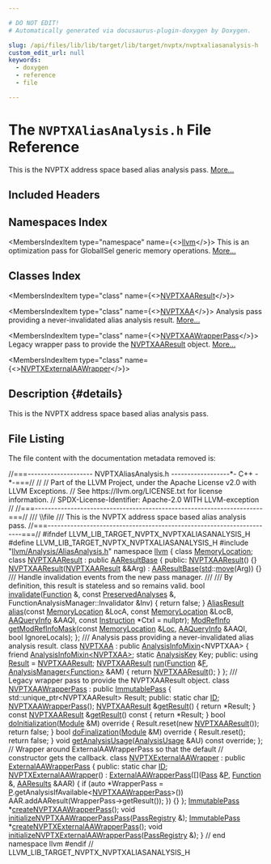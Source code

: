 ```yaml
---

# DO NOT EDIT!
# Automatically generated via docusaurus-plugin-doxygen by Doxygen.

slug: /api/files/lib/lib/target/lib/target/nvptx/nvptxaliasanalysis-h
custom_edit_url: null
keywords:
  - doxygen
  - reference
  - file

---
```





# The `NVPTXAliasAnalysis.h` File Reference

<DoxygenPage pluginConfig={pluginConfig}>

This is the NVPTX address space based alias analysis pass. <a href="#details">More...</a>

## Included Headers

<IncludesList>
<IncludesListItem
  filePath="llvm/Analysis/AliasAnalysis.h"
  permalink="/docs/api/files/include/include/llvm/include/llvm/analysis/aliasanalysis-h"
  isLocal="true" />
</IncludesList>

## Namespaces Index

<MembersIndex>

<MembersIndexItem
  type="namespace"
  name={<><a href="/docs/api/namespaces/llvm">llvm</a></>}>
This is an optimization pass for GlobalISel generic memory operations. <a href="/docs/api/namespaces/llvm/#details">More...</a>
</MembersIndexItem>

</MembersIndex>

## Classes Index

<MembersIndex>

<MembersIndexItem
  type="class"
  name={<><a href="/docs/api/classes/llvm/nvptxaaresult">NVPTXAAResult</a></>}>
</MembersIndexItem>

<MembersIndexItem
  type="class"
  name={<><a href="/docs/api/classes/llvm/nvptxaa">NVPTXAA</a></>}>
Analysis pass providing a never-invalidated alias analysis result. <a href="/docs/api/classes/llvm/nvptxaa/#details">More...</a>
</MembersIndexItem>

<MembersIndexItem
  type="class"
  name={<><a href="/docs/api/classes/llvm/nvptxaawrapperpass">NVPTXAAWrapperPass</a></>}>
Legacy wrapper pass to provide the <a href="/docs/api/classes/llvm/nvptxaaresult">NVPTXAAResult</a> object. <a href="/docs/api/classes/llvm/nvptxaawrapperpass/#details">More...</a>
</MembersIndexItem>

<MembersIndexItem
  type="class"
  name={<><a href="/docs/api/classes/llvm/nvptxexternalaawrapper">NVPTXExternalAAWrapper</a></>}>
</MembersIndexItem>

</MembersIndex>

## Description {#details}

This is the NVPTX address space based alias analysis pass.

## File Listing

The file content with the documentation metadata removed is:

<ProgramListing>

<Link id="l00001" /><CodeLine lineNumber="1"><span class="doxyHighlightComment">//===-------------------- NVPTXAliasAnalysis.h ------------------&#42;- C++ -&#42;-===//</span></CodeLine>
<Link id="l00002" /><CodeLine lineNumber="2"><span class="doxyHighlightComment">//</span></CodeLine>
<Link id="l00003" /><CodeLine lineNumber="3"><span class="doxyHighlightComment">// Part of the LLVM Project, under the Apache License v2.0 with LLVM Exceptions.</span></CodeLine>
<Link id="l00004" /><CodeLine lineNumber="4"><span class="doxyHighlightComment">// See https://llvm.org/LICENSE.txt for license information.</span></CodeLine>
<Link id="l00005" /><CodeLine lineNumber="5"><span class="doxyHighlightComment">// SPDX-License-Identifier: Apache-2.0 WITH LLVM-exception</span></CodeLine>
<Link id="l00006" /><CodeLine lineNumber="6"><span class="doxyHighlightComment">//</span></CodeLine>
<Link id="l00007" /><CodeLine lineNumber="7"><span class="doxyHighlightComment">//===----------------------------------------------------------------------===//</span></CodeLine>
<Link id="l00008" /><CodeLine lineNumber="8"><span class="doxyHighlightComment">/// \\file</span></CodeLine>
<Link id="l00009" /><CodeLine lineNumber="9"><span class="doxyHighlightComment">/// This is the NVPTX address space based alias analysis pass.</span></CodeLine>
<Link id="l00010" /><CodeLine lineNumber="10"><span class="doxyHighlightComment">//===----------------------------------------------------------------------===//</span></CodeLine>
<Link id="l00011" /><CodeLine lineNumber="11"></CodeLine>
<Link id="l00012" /><CodeLine lineNumber="12"><span class="doxyHighlightPreprocessor">#ifndef LLVM&#95;LIB&#95;TARGET&#95;NVPTX&#95;NVPTXALIASANALYSIS&#95;H</span></CodeLine>
<Link id="l00013" /><CodeLine lineNumber="13"><span class="doxyHighlightPreprocessor">#define LLVM&#95;LIB&#95;TARGET&#95;NVPTX&#95;NVPTXALIASANALYSIS&#95;H</span></CodeLine>
<Link id="l00014" /><CodeLine lineNumber="14"></CodeLine>
<Link id="l00015" /><CodeLine lineNumber="15"><span class="doxyHighlightPreprocessor">#include &quot;<a href="/docs/api/files/include/include/llvm/include/llvm/analysis/aliasanalysis-h">llvm/Analysis/AliasAnalysis.h</a>&quot;</span></CodeLine>
<Link id="l00016" /><CodeLine lineNumber="16"></CodeLine>
<Link id="l00017" /><CodeLine lineNumber="17"><span class="doxyHighlightKeyword">namespace </span><span class="doxyHighlight"><a href="/docs/api/namespaces/llvm">llvm</a> &#123;</span></CodeLine>
<Link id="l00018" /><CodeLine lineNumber="18"></CodeLine>
<Link id="l00019" /><CodeLine lineNumber="19"><span class="doxyHighlightKeyword">class </span><span class="doxyHighlight"><a href="/docs/api/classes/llvm/memorylocation">MemoryLocation</a>;</span></CodeLine>
<Link id="l00020" /><CodeLine lineNumber="20"></CodeLine>
<Link id="l00021" /><CodeLine lineNumber="21" lineLink="/docs/api/classes/llvm/nvptxaaresult"><span class="doxyHighlightKeyword">class </span><span class="doxyHighlight"><a href="/docs/api/classes/llvm/nvptxaaresult/#ae0b8195c458b665da7803a8a37170028">NVPTXAAResult</a> : </span><span class="doxyHighlightKeyword">public</span><span class="doxyHighlight"> <a href="/docs/api/classes/llvm/aaresultbase/#adda3309ea19cc0a7a0bcb090630bbfc4">AAResultBase</a> &#123;</span></CodeLine>
<Link id="l00022" /><CodeLine lineNumber="22"><span class="doxyHighlightKeyword">public</span><span class="doxyHighlight">:</span></CodeLine>
<Link id="l00023" /><CodeLine lineNumber="23" lineLink="/docs/api/classes/llvm/nvptxaaresult/#ae0b8195c458b665da7803a8a37170028"><span class="doxyHighlight">  <a href="/docs/api/classes/llvm/nvptxaaresult/#ae0b8195c458b665da7803a8a37170028">NVPTXAAResult</a>() &#123;&#125;</span></CodeLine>
<Link id="l00024" /><CodeLine lineNumber="24" lineLink="/docs/api/classes/llvm/nvptxaaresult/#a14b36bd54de00e5794e09ba57a4f6986"><span class="doxyHighlight">  <a href="/docs/api/classes/llvm/nvptxaaresult/#a14b36bd54de00e5794e09ba57a4f6986">NVPTXAAResult</a>(<a href="/docs/api/classes/llvm/nvptxaaresult/#ae0b8195c458b665da7803a8a37170028">NVPTXAAResult</a> &amp;&amp;Arg) : <a href="/docs/api/classes/llvm/aaresultbase/#adda3309ea19cc0a7a0bcb090630bbfc4">AAResultBase</a>(<a href="/docs/api/namespaces/std">std</a>::<a href="/docs/api/namespaces/llvm/#abfc9c7ecf70f66901e439f7c04ef3dbb">move</a>(Arg)) &#123;&#125;</span></CodeLine>
<Link id="l00025" /><CodeLine lineNumber="25"></CodeLine>
<Link id="l00026" /><CodeLine lineNumber="26"><span class="doxyHighlightComment">  /// Handle invalidation events from the new pass manager.</span></CodeLine>
<Link id="l00027" /><CodeLine lineNumber="27"><span class="doxyHighlightComment">  ///</span></CodeLine>
<Link id="l00028" /><CodeLine lineNumber="28"><span class="doxyHighlightComment">  /// By definition, this result is stateless and so remains valid.</span></CodeLine>
<Link id="l00029" /><CodeLine lineNumber="29" lineLink="/docs/api/classes/llvm/nvptxaaresult/#a7f084b0d0c3c11f2cced5117170e2946"><span class="doxyHighlight">  </span><span class="doxyHighlightKeywordType">bool</span><span class="doxyHighlight"> <a href="/docs/api/classes/llvm/nvptxaaresult/#a7f084b0d0c3c11f2cced5117170e2946">invalidate</a>(<a href="/docs/api/classes/llvm/function">Function</a> &amp;, </span><span class="doxyHighlightKeyword">const</span><span class="doxyHighlight"> <a href="/docs/api/classes/llvm/preservedanalyses">PreservedAnalyses</a> &amp;,</span></CodeLine>
<Link id="l00030" /><CodeLine lineNumber="30"><span class="doxyHighlight">                  FunctionAnalysisManager::Invalidator &amp;Inv) &#123;</span></CodeLine>
<Link id="l00031" /><CodeLine lineNumber="31"><span class="doxyHighlight">    </span><span class="doxyHighlightKeywordFlow">return</span><span class="doxyHighlight"> </span><span class="doxyHighlightKeyword">false</span><span class="doxyHighlight">;</span></CodeLine>
<Link id="l00032" /><CodeLine lineNumber="32"><span class="doxyHighlight">  &#125;</span></CodeLine>
<Link id="l00033" /><CodeLine lineNumber="33"></CodeLine>
<Link id="l00034" /><CodeLine lineNumber="34"><span class="doxyHighlight">  <a href="/docs/api/classes/llvm/aliasresult">AliasResult</a> <a href="/docs/api/classes/llvm/nvptxaaresult/#a3c6e127da93ba9d67d0f1d42a0e9827b">alias</a>(</span><span class="doxyHighlightKeyword">const</span><span class="doxyHighlight"> <a href="/docs/api/classes/llvm/memorylocation">MemoryLocation</a> &amp;LocA, </span><span class="doxyHighlightKeyword">const</span><span class="doxyHighlight"> <a href="/docs/api/classes/llvm/memorylocation">MemoryLocation</a> &amp;LocB,</span></CodeLine>
<Link id="l00035" /><CodeLine lineNumber="35"><span class="doxyHighlight">                    <a href="/docs/api/classes/llvm/aaqueryinfo">AAQueryInfo</a> &amp;AAQI, </span><span class="doxyHighlightKeyword">const</span><span class="doxyHighlight"> <a href="/docs/api/classes/llvm/instruction">Instruction</a> &#42;CtxI = </span><span class="doxyHighlightKeyword">nullptr</span><span class="doxyHighlight">);</span></CodeLine>
<Link id="l00036" /><CodeLine lineNumber="36"></CodeLine>
<Link id="l00037" /><CodeLine lineNumber="37"><span class="doxyHighlight">  <a href="/docs/api/namespaces/llvm/#a9db8c44b250b90e3ab7e4d144e7c9c2e">ModRefInfo</a> <a href="/docs/api/classes/llvm/nvptxaaresult/#a89e48d7cde834ecb75ae97735d23462e">getModRefInfoMask</a>(</span><span class="doxyHighlightKeyword">const</span><span class="doxyHighlight"> <a href="/docs/api/classes/llvm/memorylocation">MemoryLocation</a> &amp;<a href="/docs/api/namespaces/llvm/loc">Loc</a>, <a href="/docs/api/classes/llvm/aaqueryinfo">AAQueryInfo</a> &amp;AAQI,</span></CodeLine>
<Link id="l00038" /><CodeLine lineNumber="38"><span class="doxyHighlight">                               </span><span class="doxyHighlightKeywordType">bool</span><span class="doxyHighlight"> IgnoreLocals);</span></CodeLine>
<Link id="l00039" /><CodeLine lineNumber="39"><span class="doxyHighlight">&#125;;</span></CodeLine>
<Link id="l00040" /><CodeLine lineNumber="40"></CodeLine>
<Link id="l00041" /><CodeLine lineNumber="41"><span class="doxyHighlightComment">/// Analysis pass providing a never-invalidated alias analysis result.</span></CodeLine>
<Link id="l00042" /><CodeLine lineNumber="42" lineLink="/docs/api/classes/llvm/nvptxaa"><span class="doxyHighlightKeyword">class </span><span class="doxyHighlight"><a href="/docs/api/classes/llvm/nvptxaa">NVPTXAA</a> : </span><span class="doxyHighlightKeyword">public</span><span class="doxyHighlight"> <a href="/docs/api/structs/llvm/analysisinfomixin">AnalysisInfoMixin</a>&lt;NVPTXAA&gt; &#123;</span></CodeLine>
<Link id="l00043" /><CodeLine lineNumber="43"><span class="doxyHighlight">  </span><span class="doxyHighlightKeyword">friend</span><span class="doxyHighlight"> <a href="/docs/api/structs/llvm/analysisinfomixin">AnalysisInfoMixin&lt;NVPTXAA&gt;</a>;</span></CodeLine>
<Link id="l00044" /><CodeLine lineNumber="44"></CodeLine>
<Link id="l00045" /><CodeLine lineNumber="45"><span class="doxyHighlight">  </span><span class="doxyHighlightKeyword">static</span><span class="doxyHighlight"> <a href="/docs/api/structs/llvm/analysiskey">AnalysisKey</a> Key;</span></CodeLine>
<Link id="l00046" /><CodeLine lineNumber="46"></CodeLine>
<Link id="l00047" /><CodeLine lineNumber="47"><span class="doxyHighlightKeyword">public</span><span class="doxyHighlight">:</span></CodeLine>
<Link id="l00048" /><CodeLine lineNumber="48" lineLink="/docs/api/classes/llvm/nvptxaa/#a60d3037453660fd771f3223c9946e0cf"><span class="doxyHighlight">  </span><span class="doxyHighlightKeyword">using </span><span class="doxyHighlight"><a href="/docs/api/classes/llvm/nvptxaa/#a60d3037453660fd771f3223c9946e0cf">Result</a> = <a href="/docs/api/classes/llvm/nvptxaaresult">NVPTXAAResult</a>;</span></CodeLine>
<Link id="l00049" /><CodeLine lineNumber="49"></CodeLine>
<Link id="l00050" /><CodeLine lineNumber="50" lineLink="/docs/api/classes/llvm/nvptxaa/#a46a4d2085eb989ffa73f8e7e3c296106"><span class="doxyHighlight">  <a href="/docs/api/classes/llvm/nvptxaaresult">NVPTXAAResult</a> <a href="/docs/api/classes/llvm/nvptxaa/#a46a4d2085eb989ffa73f8e7e3c296106">run</a>(<a href="/docs/api/classes/llvm/function">Function</a> &amp;<a href="/docs/api/files/lib/lib/support/md5-cpp/#a96d73bbd7af15cb1fc38c3f4a3bd82e9">F</a>, <a href="/docs/api/classes/llvm/analysismanager">AnalysisManager&lt;Function&gt;</a> &amp;AM) &#123;</span></CodeLine>
<Link id="l00051" /><CodeLine lineNumber="51"><span class="doxyHighlight">    </span><span class="doxyHighlightKeywordFlow">return</span><span class="doxyHighlight"> <a href="/docs/api/classes/llvm/nvptxaaresult">NVPTXAAResult</a>();</span></CodeLine>
<Link id="l00052" /><CodeLine lineNumber="52"><span class="doxyHighlight">  &#125;</span></CodeLine>
<Link id="l00053" /><CodeLine lineNumber="53"><span class="doxyHighlight">&#125;;</span></CodeLine>
<Link id="l00054" /><CodeLine lineNumber="54"></CodeLine>
<Link id="l00055" /><CodeLine lineNumber="55"><span class="doxyHighlightComment">/// Legacy wrapper pass to provide the NVPTXAAResult object.</span></CodeLine>
<Link id="l00056" /><CodeLine lineNumber="56" lineLink="/docs/api/classes/llvm/nvptxaawrapperpass"><span class="doxyHighlightKeyword">class </span><span class="doxyHighlight"><a href="/docs/api/classes/llvm/nvptxaawrapperpass/#a3369657625676bf10b6bc9fecf041e98">NVPTXAAWrapperPass</a> : </span><span class="doxyHighlightKeyword">public</span><span class="doxyHighlight"> <a href="/docs/api/classes/llvm/immutablepass/#a4d664099280bb09275254d64c329d25d">ImmutablePass</a> &#123;</span></CodeLine>
<Link id="l00057" /><CodeLine lineNumber="57"><span class="doxyHighlight">  std::unique&#95;ptr&lt;NVPTXAAResult&gt; Result;</span></CodeLine>
<Link id="l00058" /><CodeLine lineNumber="58"></CodeLine>
<Link id="l00059" /><CodeLine lineNumber="59"><span class="doxyHighlightKeyword">public</span><span class="doxyHighlight">:</span></CodeLine>
<Link id="l00060" /><CodeLine lineNumber="60" lineLink="/docs/api/classes/llvm/nvptxaawrapperpass/#a648eebe796dd42336ff9c22d2a0e0e2f"><span class="doxyHighlight">  </span><span class="doxyHighlightKeyword">static</span><span class="doxyHighlight"> </span><span class="doxyHighlightKeywordType">char</span><span class="doxyHighlight"> <a href="/docs/api/classes/llvm/nvptxaawrapperpass/#a648eebe796dd42336ff9c22d2a0e0e2f">ID</a>;</span></CodeLine>
<Link id="l00061" /><CodeLine lineNumber="61"></CodeLine>
<Link id="l00062" /><CodeLine lineNumber="62"><span class="doxyHighlight">  <a href="/docs/api/classes/llvm/nvptxaawrapperpass/#a3369657625676bf10b6bc9fecf041e98">NVPTXAAWrapperPass</a>();</span></CodeLine>
<Link id="l00063" /><CodeLine lineNumber="63"></CodeLine>
<Link id="l00064" /><CodeLine lineNumber="64" lineLink="/docs/api/classes/llvm/nvptxaawrapperpass/#a2be288f5c7bf090123746386ea864982"><span class="doxyHighlight">  <a href="/docs/api/classes/llvm/nvptxaaresult">NVPTXAAResult</a> &amp;<a href="/docs/api/classes/llvm/nvptxaawrapperpass/#a2be288f5c7bf090123746386ea864982">getResult</a>() &#123; </span><span class="doxyHighlightKeywordFlow">return</span><span class="doxyHighlight"> &#42;Result; &#125;</span></CodeLine>
<Link id="l00065" /><CodeLine lineNumber="65" lineLink="/docs/api/classes/llvm/nvptxaawrapperpass/#a2f911761035ff4ff2631348d33c1926b"><span class="doxyHighlight">  </span><span class="doxyHighlightKeyword">const</span><span class="doxyHighlight"> <a href="/docs/api/classes/llvm/nvptxaaresult">NVPTXAAResult</a> &amp;<a href="/docs/api/classes/llvm/nvptxaawrapperpass/#a2f911761035ff4ff2631348d33c1926b">getResult</a>()</span><span class="doxyHighlightKeyword"> const </span><span class="doxyHighlight">&#123; </span><span class="doxyHighlightKeywordFlow">return</span><span class="doxyHighlight"> &#42;Result; &#125;</span></CodeLine>
<Link id="l00066" /><CodeLine lineNumber="66"></CodeLine>
<Link id="l00067" /><CodeLine lineNumber="67" lineLink="/docs/api/classes/llvm/nvptxaawrapperpass/#a474180d6499dd6e26aa3cc90b11a4d44"><span class="doxyHighlight">  </span><span class="doxyHighlightKeywordType">bool</span><span class="doxyHighlight"> <a href="/docs/api/classes/llvm/nvptxaawrapperpass/#a474180d6499dd6e26aa3cc90b11a4d44">doInitialization</a>(<a href="/docs/api/classes/llvm/module">Module</a> &amp;M)</span><span class="doxyHighlightKeyword"> override </span><span class="doxyHighlight">&#123;</span></CodeLine>
<Link id="l00068" /><CodeLine lineNumber="68"><span class="doxyHighlight">    Result.reset(</span><span class="doxyHighlightKeyword">new</span><span class="doxyHighlight"> <a href="/docs/api/classes/llvm/nvptxaaresult">NVPTXAAResult</a>());</span></CodeLine>
<Link id="l00069" /><CodeLine lineNumber="69"><span class="doxyHighlight">    </span><span class="doxyHighlightKeywordFlow">return</span><span class="doxyHighlight"> </span><span class="doxyHighlightKeyword">false</span><span class="doxyHighlight">;</span></CodeLine>
<Link id="l00070" /><CodeLine lineNumber="70"><span class="doxyHighlight">  &#125;</span></CodeLine>
<Link id="l00071" /><CodeLine lineNumber="71"></CodeLine>
<Link id="l00072" /><CodeLine lineNumber="72" lineLink="/docs/api/classes/llvm/nvptxaawrapperpass/#ae6736441609b4f17fc2638d8b2775502"><span class="doxyHighlight">  </span><span class="doxyHighlightKeywordType">bool</span><span class="doxyHighlight"> <a href="/docs/api/classes/llvm/nvptxaawrapperpass/#ae6736441609b4f17fc2638d8b2775502">doFinalization</a>(<a href="/docs/api/classes/llvm/module">Module</a> &amp;M)</span><span class="doxyHighlightKeyword"> override </span><span class="doxyHighlight">&#123;</span></CodeLine>
<Link id="l00073" /><CodeLine lineNumber="73"><span class="doxyHighlight">    Result.reset();</span></CodeLine>
<Link id="l00074" /><CodeLine lineNumber="74"><span class="doxyHighlight">    </span><span class="doxyHighlightKeywordFlow">return</span><span class="doxyHighlight"> </span><span class="doxyHighlightKeyword">false</span><span class="doxyHighlight">;</span></CodeLine>
<Link id="l00075" /><CodeLine lineNumber="75"><span class="doxyHighlight">  &#125;</span></CodeLine>
<Link id="l00076" /><CodeLine lineNumber="76"></CodeLine>
<Link id="l00077" /><CodeLine lineNumber="77"><span class="doxyHighlight">  </span><span class="doxyHighlightKeywordType">void</span><span class="doxyHighlight"> <a href="/docs/api/classes/llvm/nvptxaawrapperpass/#ac24a90ae169149c05383a12929fa150e">getAnalysisUsage</a>(<a href="/docs/api/classes/llvm/analysisusage">AnalysisUsage</a> &amp;AU) </span><span class="doxyHighlightKeyword">const override</span><span class="doxyHighlight">;</span></CodeLine>
<Link id="l00078" /><CodeLine lineNumber="78"><span class="doxyHighlight">&#125;;</span></CodeLine>
<Link id="l00079" /><CodeLine lineNumber="79"></CodeLine>
<Link id="l00080" /><CodeLine lineNumber="80"><span class="doxyHighlightComment">// Wrapper around ExternalAAWrapperPass so that the default</span></CodeLine>
<Link id="l00081" /><CodeLine lineNumber="81"><span class="doxyHighlightComment">// constructor gets the callback.</span></CodeLine>
<Link id="l00082" /><CodeLine lineNumber="82" lineLink="/docs/api/classes/llvm/nvptxexternalaawrapper"><span class="doxyHighlightKeyword">class </span><span class="doxyHighlight"><a href="/docs/api/classes/llvm/nvptxexternalaawrapper/#a9a76075c38076e80fd414608183b3953">NVPTXExternalAAWrapper</a> : </span><span class="doxyHighlightKeyword">public</span><span class="doxyHighlight"> <a href="/docs/api/structs/llvm/externalaawrapperpass/#a396ec86f9c2d49fc33d7988e955bb8c4">ExternalAAWrapperPass</a> &#123;</span></CodeLine>
<Link id="l00083" /><CodeLine lineNumber="83"><span class="doxyHighlightKeyword">public</span><span class="doxyHighlight">:</span></CodeLine>
<Link id="l00084" /><CodeLine lineNumber="84" lineLink="/docs/api/classes/llvm/nvptxexternalaawrapper/#ae2d58ad3be099a3c6217fe4ad76a823f"><span class="doxyHighlight">  </span><span class="doxyHighlightKeyword">static</span><span class="doxyHighlight"> </span><span class="doxyHighlightKeywordType">char</span><span class="doxyHighlight"> <a href="/docs/api/classes/llvm/nvptxexternalaawrapper/#ae2d58ad3be099a3c6217fe4ad76a823f">ID</a>;</span></CodeLine>
<Link id="l00085" /><CodeLine lineNumber="85"></CodeLine>
<Link id="l00086" /><CodeLine lineNumber="86" lineLink="/docs/api/classes/llvm/nvptxexternalaawrapper/#a9a76075c38076e80fd414608183b3953"><span class="doxyHighlight">  <a href="/docs/api/classes/llvm/nvptxexternalaawrapper/#a9a76075c38076e80fd414608183b3953">NVPTXExternalAAWrapper</a>()</span></CodeLine>
<Link id="l00087" /><CodeLine lineNumber="87"><span class="doxyHighlight">      : <a href="/docs/api/structs/llvm/externalaawrapperpass/#a396ec86f9c2d49fc33d7988e955bb8c4">ExternalAAWrapperPass</a>(&#91;&#93;(<a href="/docs/api/classes/llvm/pass">Pass</a> &amp;<a href="/docs/api/files/lib/lib/option/option-cpp/#a04665169063c8ca1f2ea96c27fc7c2b2">P</a>, <a href="/docs/api/classes/llvm/function">Function</a> &amp;, <a href="/docs/api/classes/llvm/aaresults">AAResults</a> &amp;AAR) &#123;</span></CodeLine>
<Link id="l00088" /><CodeLine lineNumber="88"><span class="doxyHighlight">          </span><span class="doxyHighlightKeywordFlow">if</span><span class="doxyHighlight"> (</span><span class="doxyHighlightKeyword">auto</span><span class="doxyHighlight"> &#42;WrapperPass =</span></CodeLine>
<Link id="l00089" /><CodeLine lineNumber="89"><span class="doxyHighlight">                  <a href="/docs/api/files/lib/lib/option/option-cpp/#a04665169063c8ca1f2ea96c27fc7c2b2">P</a>.getAnalysisIfAvailable&lt;<a href="/docs/api/classes/llvm/nvptxaawrapperpass">NVPTXAAWrapperPass</a>&gt;())</span></CodeLine>
<Link id="l00090" /><CodeLine lineNumber="90"><span class="doxyHighlight">            AAR.addAAResult(WrapperPass-&gt;getResult());</span></CodeLine>
<Link id="l00091" /><CodeLine lineNumber="91"><span class="doxyHighlight">        &#125;) &#123;&#125;</span></CodeLine>
<Link id="l00092" /><CodeLine lineNumber="92"><span class="doxyHighlight">&#125;;</span></CodeLine>
<Link id="l00093" /><CodeLine lineNumber="93"></CodeLine>
<Link id="l00094" /><CodeLine lineNumber="94"><span class="doxyHighlight"><a href="/docs/api/classes/llvm/immutablepass">ImmutablePass</a> &#42;<a href="/docs/api/namespaces/llvm/#ac4c32b3fd4a883892e21a8a7d2622ef3">createNVPTXAAWrapperPass</a>();</span></CodeLine>
<Link id="l00095" /><CodeLine lineNumber="95" lineLink="/docs/api/namespaces/llvm/#a6e9f27ce89ae8544485ae433f3385395"><span class="doxyHighlightKeywordType">void</span><span class="doxyHighlight"> <a href="/docs/api/namespaces/llvm/#a6e9f27ce89ae8544485ae433f3385395">initializeNVPTXAAWrapperPassPass</a>(<a href="/docs/api/classes/llvm/passregistry">PassRegistry</a> &amp;);</span></CodeLine>
<Link id="l00096" /><CodeLine lineNumber="96"><span class="doxyHighlight"><a href="/docs/api/classes/llvm/immutablepass">ImmutablePass</a> &#42;<a href="/docs/api/namespaces/llvm/#a3de835f828e1155ce0769d3495cd5421">createNVPTXExternalAAWrapperPass</a>();</span></CodeLine>
<Link id="l00097" /><CodeLine lineNumber="97" lineLink="/docs/api/namespaces/llvm/#a29857db924bd35dd8affd0d83bb2f5f4"><span class="doxyHighlightKeywordType">void</span><span class="doxyHighlight"> <a href="/docs/api/namespaces/llvm/#a29857db924bd35dd8affd0d83bb2f5f4">initializeNVPTXExternalAAWrapperPass</a>(<a href="/docs/api/classes/llvm/passregistry">PassRegistry</a> &amp;);</span></CodeLine>
<Link id="l00098" /><CodeLine lineNumber="98"></CodeLine>
<Link id="l00099" /><CodeLine lineNumber="99"><span class="doxyHighlight">&#125; </span><span class="doxyHighlightComment">// end namespace llvm</span></CodeLine>
<Link id="l00100" /><CodeLine lineNumber="100"></CodeLine>
<Link id="l00101" /><CodeLine lineNumber="101"><span class="doxyHighlightPreprocessor">#endif </span><span class="doxyHighlightComment">// LLVM&#95;LIB&#95;TARGET&#95;NVPTX&#95;NVPTXALIASANALYSIS&#95;H</span></CodeLine>

</ProgramListing>


</DoxygenPage>
